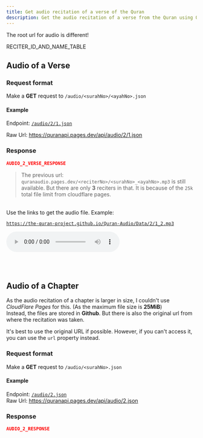 ---
title: Get audio recitation of a verse of the Quran
description: Get the audio recitation of a verse from the Quran using Quran API
---


<Callout>The root url for audio is different!</Callout>

RECITER_ID_AND_NAME_TABLE

## Audio of a Verse

### Request format

Make a **GET** request to `/audio/<surahNo>/<ayahNo>.json`

#### Example

Endpoint: [`/audio/2/1.json`](/api/audio/2/1.json)<br />

Raw Url: https://quranapi.pages.dev/api/audio/2/1.json

### Response

```json copy
AUDIO_2_VERSE_RESPONSE
```

> The previous url: `quranaudio.pages.dev/<reciterNo>/<surahNo>_<ayahNo>.mp3` is still available. But there are only **3** reciters in that. It is because of the `25k` total file limit from cloudflare pages.

<br />
Use the links to get the audio file. Example:

[`https://the-quran-project.github.io/Quran-Audio/Data/2/1_2.mp3`](https://the-quran-project.github.io/Quran-Audio/Data/2/1_2.mp3)

<audio
  src="https://the-quran-project.github.io/Quran-Audio/Data/2/1_2.mp3"
  controls
/>

<br />
<br />

## Audio of a Chapter

As the audio recitation of a chapter is larger in size, I couldn't use _CloudFlare Pages_ for this. (As the maximum file size is **25MiB**)<br />Instead, the files are stored in **Github**. But there is also the original url from where the recitation was taken.

It's best to use the original URL if possible. However, if you can't access it, you can use the `url` property instead.

### Request format

Make a **GET** request to `/audio/<surahNo>.json`

#### Example

Endpoint: [`/audio/2.json`](/api/audio/2.json)<br />Raw Url: https://quranapi.pages.dev/api/audio/2.json

### Response

```json copy
AUDIO_2_RESPONSE
```
